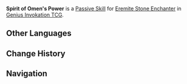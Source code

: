 {{Genius Invokation TCG Skill Infobox
|title      = Spirit of Omen's Power
|id         = 36064
|image      = Spirit of Omen's Power (Eremite Stone Enchanter) Character Card Skill.png
|type       = Passive Skill
|character  = Eremite Stone Enchanter
|element    = Geo
|effect     = (Passive) If a character has no more than 7 HP after taking DMG, they gain 1 Energy. (Once per Match)
|order      = 4
}}
'''Spirit of Omen's Power''' is a [[Character Card Passive Skill|Passive Skill]] for [[Eremite Stone Enchanter (Character Card)|Eremite Stone Enchanter]] in [[Genius Invokation TCG]].

==Other Languages==
{{Other Languages|Spirit of Omen's Power}}

==Change History==
{{Change History|4.3}}

==Navigation==
{{Genius Invokation TCG Skill Navbox|Eremite Stone Enchanter}}